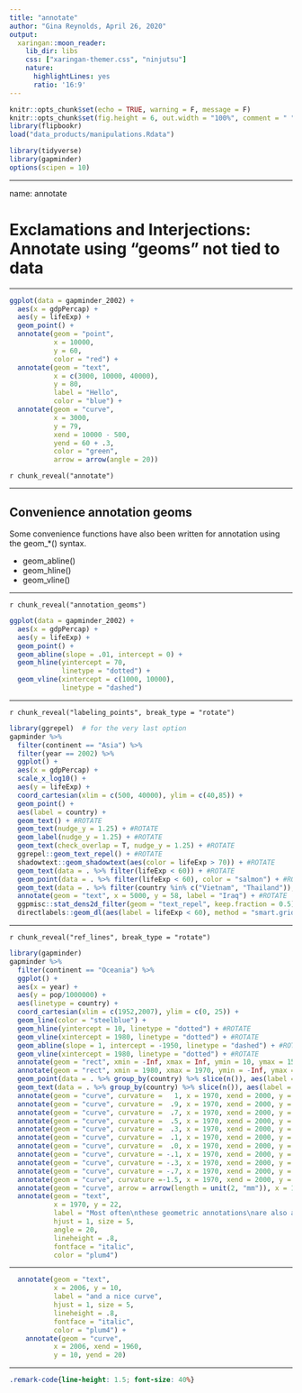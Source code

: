 ```yaml
---
title: "annotate"
author: "Gina Reynolds, April 26, 2020"
output:
  xaringan::moon_reader:
    lib_dir: libs
    css: ["xaringan-themer.css", "ninjutsu"]
    nature:
      highlightLines: yes
      ratio: '16:9'
---
```


```r
knitr::opts_chunk$set(echo = TRUE, warning = F, message = F)
knitr::opts_chunk$set(fig.height = 6, out.width = "100%", comment = " ", cache = T, dpi = 300)
library(flipbookr)
load("data_products/manipulations.Rdata")

```


```r
library(tidyverse)
library(gapminder)
options(scipen = 10)
```



---

name: annotate

# Exclamations and Interjections: Annotate using "geoms" not tied to data

---


```r
ggplot(data = gapminder_2002) +
  aes(x = gdpPercap) +
  aes(y = lifeExp) +
  geom_point() +
  annotate(geom = "point", 
           x = 10000,
           y = 60, 
           color = "red") +
  annotate(geom = "text",
           x = c(3000, 10000, 40000),
           y = 80, 
           label = "Hello",
           color = "blue") +
  annotate(geom = "curve",
           x = 3000,
           y = 79, 
           xend = 10000 - 500,
           yend = 60 + .3,
           color = "green",
           arrow = arrow(angle = 20))
```

`r chunk_reveal("annotate")`

---

## Convenience annotation geoms

Some convenience functions have also been written for annotation using the geom_*() syntax. 

- geom_abline()
- geom_hline()
- geom_vline()

---


`r chunk_reveal("annotation_geoms")`


```r
ggplot(data = gapminder_2002) +
  aes(x = gdpPercap) +
  aes(y = lifeExp) +
  geom_point() +
  geom_abline(slope = .01, intercept = 0) +
  geom_hline(yintercept = 70, 
             linetype = "dotted") +
  geom_vline(xintercept = c(1000, 10000),
             linetype = "dashed")
```





---

`r chunk_reveal("labeling_points", break_type = "rotate")`

```r
library(ggrepel)  # for the very last option 
gapminder %>% 
  filter(continent == "Asia") %>% 
  filter(year == 2002) %>% 
  ggplot() +
  aes(x = gdpPercap) +
  scale_x_log10() +
  aes(y = lifeExp) +
  coord_cartesian(xlim = c(500, 40000), ylim = c(40,85)) +
  geom_point() +
  aes(label = country) +
  geom_text() + #ROTATE
  geom_text(nudge_y = 1.25) + #ROTATE
  geom_label(nudge_y = 1.25) + #ROTATE
  geom_text(check_overlap = T, nudge_y = 1.25) + #ROTATE
  ggrepel::geom_text_repel() + #ROTATE
  shadowtext::geom_shadowtext(aes(color = lifeExp > 70)) + #ROTATE
  geom_text(data = . %>% filter(lifeExp < 60)) + #ROTATE
  geom_point(data = . %>% filter(lifeExp < 60), color = "salmon") + #ROTATE
  geom_text(data = . %>% filter(country %in% c("Vietnam", "Thailand")), color = "seagreen") + #ROTATE
  annotate(geom = "text", x = 5000, y = 58, label = "Iraq") + #ROTATE
  ggpmisc::stat_dens2d_filter(geom = "text_repel", keep.fraction = 0.5) + #ROTATE 
  directlabels::geom_dl(aes(label = lifeExp < 60), method = "smart.grid") #ROTATE 
```




---

`r chunk_reveal("ref_lines", break_type = "rotate")`

```r
library(gapminder)
gapminder %>% 
  filter(continent == "Oceania") %>% 
  ggplot() +
  aes(x = year) +
  aes(y = pop/1000000) +
  aes(linetype = country) +
  coord_cartesian(xlim = c(1952,2007), ylim = c(0, 25)) +
  geom_line(color = "steelblue") +
  geom_hline(yintercept = 10, linetype = "dotted") + #ROTATE
  geom_vline(xintercept = 1980, linetype = "dotted") + #ROTATE
  geom_abline(slope = 1, intercept = -1950, linetype = "dashed") + #ROTATE
  geom_vline(xintercept = 1980, linetype = "dotted") + #ROTATE
  annotate(geom = "rect", xmin = -Inf, xmax = Inf, ymin = 10, ymax = 15, alpha = .2) + #ROTATE
  annotate(geom = "rect", xmin = 1980, xmax = 1970, ymin = -Inf, ymax = Inf, alpha = .2) + #ROTATE
  geom_point(data = . %>% group_by(country) %>% slice(n()), aes(label = country)) + #ROTATE
  geom_text(data = . %>% group_by(country) %>% slice(n()), aes(label = country), nudge_x = -3, nudge_y = 1) + #ROTATE
  annotate(geom = "curve", curvature =   1, x = 1970, xend = 2000, y = 23, yend = 20) + #ROTATE
  annotate(geom = "curve", curvature =  .9, x = 1970, xend = 2000, y = 23, yend = 20) + #ROTATE
  annotate(geom = "curve", curvature =  .7, x = 1970, xend = 2000, y = 23, yend = 20) + #ROTATE
  annotate(geom = "curve", curvature =  .5, x = 1970, xend = 2000, y = 23, yend = 20) + #ROTATE
  annotate(geom = "curve", curvature =  .3, x = 1970, xend = 2000, y = 23, yend = 20) + #ROTATE
  annotate(geom = "curve", curvature =  .1, x = 1970, xend = 2000, y = 23, yend = 20) + #ROTATE
  annotate(geom = "curve", curvature =  .0, x = 1970, xend = 2000, y = 23, yend = 20) + #ROTATE
  annotate(geom = "curve", curvature = -.1, x = 1970, xend = 2000, y = 23, yend = 20) + #ROTATE
  annotate(geom = "curve", curvature = -.3, x = 1970, xend = 2000, y = 23, yend = 20) + #ROTATE
  annotate(geom = "curve", curvature = -.7, x = 1970, xend = 2000, y = 23, yend = 20) + #ROTATE
  annotate(geom = "curve", curvature =-1.5, x = 1970, xend = 2000, y = 23, yend = 20) + #ROTATE
  annotate(geom = "curve", arrow = arrow(length = unit(2, "mm")), x = 1970, xend = 2000, y = 23, yend = 20) + #ROTATE
  annotate(geom = "text",
           x = 1970, y = 22,
           label = "Most often\nthese geometric annotations\nare also accompanied\n by text annotation",
           hjust = 1, size = 5,
           angle = 20,
           lineheight = .8,
           fontface = "italic",
           color = "plum4")
```

---

```r
  annotate(geom = "text",
           x = 2006, y = 10,
           label = "and a nice curve",
           hjust = 1, size = 5,
           lineheight = .8,
           fontface = "italic",
           color = "plum4") +
    annotate(geom = "curve",
           x = 2006, xend = 1960,
           y = 10, yend = 20)
```



---


```css
.remark-code{line-height: 1.5; font-size: 40%}
```


